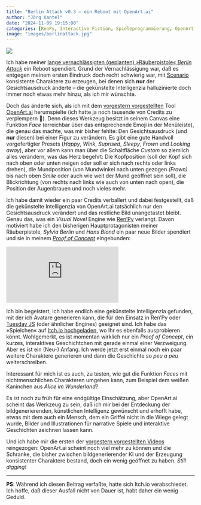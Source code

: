 ```yaml
---
title: "Berlin Attack v0.3 – ein Reboot mit OpenArt.ai"
author: "Jörg Kantel"
date: "2024-11-09 19:15:00"
categories: [RenPy, Interactive Fiction, Spieleprogrammierung, OpenArt.ai]
image: "images/berlinattack.jpg"
---
```


[![](images/berlinattack-b.jpg)](https://www.flickr.com/photos/schockwellenreiter/54128017573/)

Ich habe meiner [lange vernachlässigten (geplanten) »Räuberpistole« *Berlin Attack*](https://kantel.github.io/posts/2024020401_renpy_scenario/) ein Reboot spendiert. Grund der Vernachlässigung war, daß es entgegen meinem ersten Eindruck doch recht schwierig war, mit [Scenario](http://cognitiones.kantel-chaos-team.de/technikgeschichte/rechnerundnetze/scenario.html) konsistente Charaktere zu erzeugen, bei denen sich **nur** der Gesichtsausdruck änderte -- die gekünstelte Intelligenzia halluzinierte doch immer noch etwas mehr hinzu, als ich mir wünschte.

Doch das änderte sich, als ich mit dem [vorgestern vorgestellten](https://kantel.github.io/posts/2024110701_openart_ai/) Tool [OpenArt.ai](https://openart.ai/) herumspielte (ich hatte ja noch tausende von Credits zu verplempern&nbsp;🥸). Denn dieses Werkzeug besitzt in seinem Canvas eine Funktion *Face* (erreichbar über das entsprechende Emoji in der Menüleiste), die genau das machte, was mir bisher fehlte: Den Gesichtsausdruck (und **nur** diesen) bei einer Figur zu verändern. Es gibt eine gute Handvoll vorgefertigter Presets (*Happy*, *Wink*, *Suprised*, *Sleepy*, *Frown* und *Looking away*), aber vor allem kann man über die Schaltfläche *Custom* so ziemlich alles verändern, was das Herz begehrt: Die Kopfposition (soll der Kopf sich nach oben oder unten neigen oder soll er sich nach rechts oder links drehen), die Mundposition (von Mundwinkel nach unten gezogen *(Frown)* bis nach oben *Smile* oder auch wie weit der Mund geöffnet sein soll), die Blickrichtung (von rechts nach links wie auch von unten nach open), die Position der Augenbrauen und noch vieles mehr.

Ich habe damit wieder ein paar Credits verballert und dabei festgestellt, daß die gekünstelte Intelligenzia von OpenArt.ai tatsächlich nur den Gesichtsausdruck verändert und das restliche Bild unangetastet bleibt. Genau das, was ein *Visual Novel* Engine wie [Ren'Py](http://cognitiones.kantel-chaos-team.de/multimedia/spieleprogrammierung/renpy.html) verlangt. Davon motiviert habe ich den bisherigen Hauptprotagonisten meiner Räuberpistole, *Sylvia Berlin* und *Hans Blond* ein paar neue Bilder spendiert und sie in meinem *[Proof of Concept](https://kantel.github.io/posts/2024020501_berlinattack_itch/)* eingebunden:

<iframe frameborder="0" src="https://itch.io/embed-upload/11946331?color=ede4d4" allowfullscreen="" class="if16_9"></iframe>

Ich bin begeistert, ich habe endlich eine gekünstelte Intelligenzia gefunden, mit der ich Avatare generieren kann, die für den Einsatz in Ren'Py oder [Tuesday&nbsp;JS](http://cognitiones.kantel-chaos-team.de/multimedia/spieleprogrammierung/tuesdayjs.html) (oder ähnlicher Engines) geeignet sind. Ich habe das »Spielchen« auf [Itch.io hochgeladen](https://itch.io/embed-upload/11946331?color=ede4d4), wo Ihr es ebenfalls ausprobieren könnt. Wohlgemerkt, es ist momentan wirklich nur ein *Proof of Concept*, ein kurzes, interaktives Geschichtchen mit gerade einmal einer Verzweigung. Aber es ist ein (Neu-) Anfang. Ich werde jetzt erst einmal noch ein paar weitere Charaktere generieren und dann die Geschichte so *peu a peu* weiterschreiben.

Interessant für mich ist es auch, zu testen, wie gut die Funktion *Faces* mit nichtmenschlichen Charakteren umgehen kann, zum Beispiel dem weißen Kaninchen aus *Alice im Wunderland*?

Es ist noch zu früh für eine endgültige Einschätzung, aber OpenArt.ai scheint das Werkzeug zu sein, daß ich mir bei der Entdeckung der bildgenerierenden, künstlichen Intelligenz gewünscht und erhofft habe, etwas mit dem auch ein Mensch, dem ein Griffel nicht in die Wiege gelegt wurde, Bilder und Illustrationen für narrative Spiele und interaktive Geschichten zeichnen lassen kann.

Und ich habe mir die ersten der [vorgestern vorgestellten Videos](https://kantel.github.io/posts/2024110702_openart_ai%20_cont/) reingezogen: OpenArt.ai scheint noch viel mehr zu können und die Schranke, die bisher zwischen bildgenerierender KI und der Erzeugung konsistenter Charaktere bestand, doch ein wenig geöffnet zu haben. *Still digging!*

---

**PS**: Während ich diesen Beitrag verfaßte, hatte sich Itch.io verabschiedet. Ich hoffe, daß dieser Ausfall nicht von Dauer ist, habt daher ein wenig Geduld.